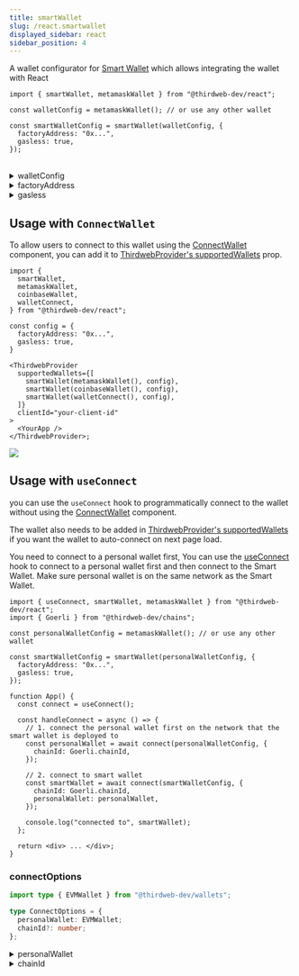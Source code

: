 ```yaml
---
title: smartWallet
slug: /react.smartwallet
displayed_sidebar: react
sidebar_position: 4
---
```



A wallet configurator for [Smart Wallet](/wallet/smart-wallet) which allows integrating the wallet with React

```tsx
import { smartWallet, metamaskWallet } from "@thirdweb-dev/react";

const walletConfig = metamaskWallet(); // or use any other wallet

const smartWalletConfig = smartWallet(walletConfig, {
  factoryAddress: "0x...",
  gasless: true,
});
```

<br />

<details>
  <summary>walletConfig</summary>
  <div>

Provide a `WalletConfig` object to use as the personal wallet for the Smart Wallet. You can get this object by calling a wallet configurator function such as `metamaskWallet()`

You can see the list of available wallet configurators for React [here](http://localhost:3000/react/connecting-wallets).

</div>
</details>

<details>
  <summary>factoryAddress</summary>
  <div>

The address of the Smart Wallet Factory contract.

Must be a `string`.

</div>
</details>

<details>
  <summary>gasless</summary>
  <div>

Whether to turn on or off gasless transactions.

- If set to `true`, all gas fees will be paid by a paymaster.
- If set to `false`, all gas fees will be paid by the Smart Wallet itself (needs to be funded).

Must be a `boolean`.

</div>
</details>

## Usage with `ConnectWallet`

To allow users to connect to this wallet using the [ConnectWallet](/react/react.connectwallet) component, you can add it to [ThirdwebProvider's supportedWallets](/react/react.thirdwebprovider#supportedwallets-optional) prop.

```tsx
import {
  smartWallet,
  metamaskWallet,
  coinbaseWallet,
  walletConnect,
} from "@thirdweb-dev/react";

const config = {
  factoryAddress: "0x...",
  gasless: true,
}

<ThirdwebProvider
  supportedWallets={[
    smartWallet(metamaskWallet(), config),
    smartWallet(coinbaseWallet(), config),
    smartWallet(walletConnect(), config),
  ]}
  clientId="your-client-id"
>
  <YourApp />
</ThirdwebProvider>;
```

<img src="/assets/connect-wallet/smart-select-personal-wallet.png" />

## Usage with `useConnect`

you can use the `useConnect` hook to programmatically connect to the wallet without using the [ConnectWallet](/react/react.connectwallet) component.

The wallet also needs to be added in [ThirdwebProvider's supportedWallets](/react/react.thirdwebprovider#supportedwallets-optional) if you want the wallet to auto-connect on next page load.

You need to connect to a personal wallet first, You can use the [useConnect](/react/react.useconnect) hook to connect to a personal wallet first and then connect to the Smart Wallet. Make sure personal wallet is on the same network as the Smart Wallet.

```tsx
import { useConnect, smartWallet, metamaskWallet } from "@thirdweb-dev/react";
import { Goerli } from "@thirdweb-dev/chains";

const personalWalletConfig = metamaskWallet(); // or use any other wallet

const smartWalletConfig = smartWallet(personalWalletConfig, {
  factoryAddress: "0x...",
  gasless: true,
});

function App() {
  const connect = useConnect();

  const handleConnect = async () => {
    // 1. connect the personal wallet first on the network that the smart wallet is deployed to
    const personalWallet = await connect(personalWalletConfig, {
      chainId: Goerli.chainId,
    });

    // 2. connect to smart wallet
    const smartWallet = await connect(smartWalletConfig, {
      chainId: Goerli.chainId,
      personalWallet: personalWallet,
    });

    console.log("connected to", smartWallet);
  };

  return <div> ... </div>;
}
```

### connectOptions

```ts
import type { EVMWallet } from "@thirdweb-dev/wallets";

type ConnectOptions = {
  personalWallet: EVMWallet;
  chainId?: number;
};
```

<details>
  <summary> personalWallet </summary>
<div>

The instance of a personal wallet that can sign transactions on the Smart Wallet

</div>
</details>

<details>
  <summary>chainId </summary>
<div>

The `chainId` of network that the Smart Wallet is deployed to.

`Chain` object corresponding to this chainId from [@thirdweb-dev/chains](https://www.npmjs.com/package/@thirdweb-dev/chains) package must be specified in [ThirdwebProvider's supportedChains](/react/react.thirdwebprovider#supportedchains-optional) prop as shown below

```tsx
import { Polygon } from "@thirdweb-dev/chains";
import { ThirdwebProvider } from "@thirdweb-dev/react";

export function YourApp() {
  return (
    <ThirdwebProvider supportedChains={[Polygon]} clientId="your-client-id">
      <App />
    </ThirdwebProvider>
  );
}
```

</div>
</details>
